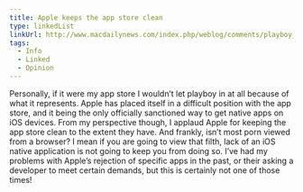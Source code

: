 ```yaml
---
title: Apple keeps the app store clean
type: linkedList
linkUrl: http://www.macdailynews.com/index.php/weblog/comments/playboy_app_for_apple_ipad_shows_only_content_from_the_neck_up
tags:
  - Info
  - Linked
  - Opinion
---
```


Personally, if it were my app store I wouldn’t let playboy in at all because of what it represents. Apple has placed itself in a difficult position with the app store, and it being the only officially sanctioned way to get native apps on iOS devices. From my perspective though, I applaud Apple for keeping the app store clean to the extent they have. And frankly, isn’t most porn viewed from a browser? I mean if you are going to view that filth, lack of an iOS native application is not going to keep you from doing so. I’ve had my problems with Apple’s rejection of specific apps in the past, or their asking a developer to meet certain demands, but this is certainly not one of those times!
